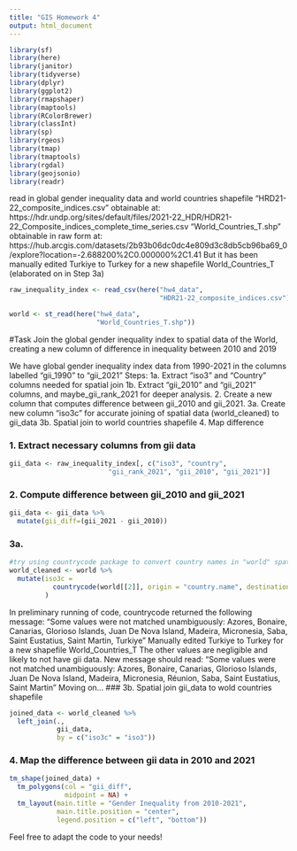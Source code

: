 ```yaml
---
title: "GIS Homework 4"
output: html_document
---
```

```r
library(sf)
library(here)
library(janitor)
library(tidyverse)
library(dplyr)
library(ggplot2)
library(rmapshaper)
library(maptools)
library(RColorBrewer)
library(classInt)
library(sp)
library(rgeos)
library(tmap)
library(tmaptools)
library(rgdal)
library(geojsonio)
library(readr)

```

read in global gender inequality data and world countries shapefile
"HRD21-22_composite_indices.csv" obtainable at: https://hdr.undp.org/sites/default/files/2021-22_HDR/HDR21-22_Composite_indices_complete_time_series.csv
"World_Countries_T.shp" obtainable in raw form at: https://hub.arcgis.com/datasets/2b93b06dc0dc4e809d3c8db5cb96ba69_0/explore?location=-2.688200%2C0.000000%2C1.41 
But it has been manually edited Turkiye to Turkey for a new shapefile World_Countries_T (elaborated on in Step 3a)
```r
raw_inequality_index <- read_csv(here("hw4_data", 
                                      "HDR21-22_composite_indices.csv"))

world <- st_read(here("hw4_data", 
                      "World_Countries_T.shp"))
```
#Task 
Join the global gender inequality index to spatial data of the World, creating a new column of difference in inequality between 2010 and 2019

We have global gender inequality index data from 1990-2021 in the columns labelled 
"gii_1990" to "gii_2021" 
Steps: 
1a. Extract "iso3" and "Country" columns needed for spatial join
1b. Extract "gii_2010" and "gii_2021" columns, and maybe_gii_rank_2021 for deeper analysis. 
2. Create a new column that computes difference between gii_2010 and gii_2021.
3a. Create new column "iso3c" for accurate joining of spatial data (world_cleaned) to gii_data
3b. Spatial join to world countries shapefile
4. Map difference

### 1. Extract necessary columns from gii data
```r

gii_data <- raw_inequality_index[, c("iso3", "country", 
                         "gii_rank_2021", "gii_2010", "gii_2021")]

```
### 2. Compute difference between gii_2010 and gii_2021

```r
gii_data <- gii_data %>%
  mutate(gii_diff=(gii_2021 - gii_2010))
```
### 3a. 

```r
#try using countrycode package to convert country names in "world" spatial data to iso3 code
world_cleaned <- world %>%
  mutate(iso3c = 
           countrycode(world[[2]], origin = "country.name", destination = "iso3c")
         )
```
In preliminary running of code, countrycode returned the following message: 
"Some values were not matched unambiguously: Azores, Bonaire, Canarias, Glorioso Islands, Juan De Nova Island, Madeira, Micronesia, Saba, Saint Eustatius, Saint Martin, Turkiye"
Manually edited Turkiye to Turkey for a new shapefile World_Countries_T
The other values are negligible and likely to not have gii data.
New message should read: 
"Some values were not matched unambiguously: Azores, Bonaire, Canarias, Glorioso Islands, Juan De Nova Island, Madeira, Micronesia, Réunion, Saba, Saint Eustatius, Saint Martin"
Moving on...
### 3b. Spatial join gii_data to wold countries shapefile

```r


joined_data <- world_cleaned %>% 
  left_join(., 
            gii_data,
            by = c("iso3c" = "iso3"))
```
### 4. Map the difference between gii data in 2010 and 2021

```r
tm_shape(joined_data) + 
  tm_polygons(col = "gii_diff", 
              midpoint = NA) +
  tm_layout(main.title = "Gender Inequality from 2010-2021", 
            main.title.position = "center",
            legend.position = c("left", "bottom"))
```

Feel free to adapt the code to your needs! 



